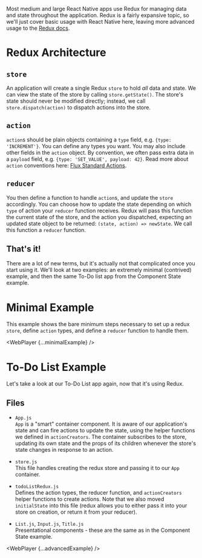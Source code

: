 

Most medium and large React Native apps use Redux for managing data and state throughout the application. Redux is a fairly expansive topic, so we'll just cover basic usage with React Native here, leaving more advanced usage to the [Redux docs](http://redux.js.org/).

# Redux Architecture

## **`store`**

An application will create a single Redux `store` to hold <i>all</i> data and state. We can view the state of the store by calling `store.getState()`. The store's state should never be modified directly; instead, we call `store.dispatch(action)` to dispatch actions into the store.

## **`action`**

`action`s should be plain objects containing a `type` field, e.g. `{type: 'INCREMENT'}`. You can define any types you want. You may also include other fields in the `action` object. By convention, we often pass extra data in a `payload` field, e.g. `{type: 'SET_VALUE', payload: 42}`. Read more about `action` conventions here: [Flux Standard Actions](https://github.com/acdlite/flux-standard-action).

## **`reducer`**

You then define a function to handle `action`s, and update the `store` accordingly. You can choose how to update the state depending on which `type` of action your `reducer` function receives. Redux will pass this function the current state of the store, and the action you dispatched, expecting an updated state object to be returned: `(state, action) => newState`. We call this function a `reducer` function.

## That's it!

There are a lot of new terms, but it's actually not that complicated once you start using it. We'll look at two examples: an extremely minimal (contrived) example, and then the same To-Do list app from the Component State example.

# Minimal Example

This example shows the bare minimum steps necessary to set up a redux `store`, define `action` types, and define a `reducer` function to handle them.

<WebPlayer {...minimalExample} />

# To-Do List Example

Let's take a look at our To-Do List app again, now that it's using Redux.

## Files

- `App.js`<br />
  `App` is a "smart" container component. It is aware of our application's state and can fire actions to update the state, using the helper functions we defined in `actionCreators`. The container subscribes to the store, updating its own state and the props of its children whenever the store's state changes in response to an action.

- `store.js`<br />
  This file handles creating the redux store and passing it to our `App` container.

- `todoListRedux.js`<br />
  Defines the action types, the reducer function, and `actionCreators` helper functions to create actions. Note that we also moved `initialState` into this file (redux allows you to either pass it into your store on creation, or return it from your reducer).

- `List.js`, `Input.js`, `Title.js`<br />
  Presentational components - these are the same as in the Component State example.

<WebPlayer {...advancedExample} />
